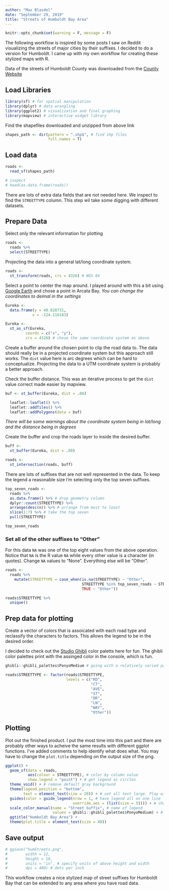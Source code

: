 ```yaml
---
author: "Max Blasdel"
date: "September 29, 2019"
title: "Streets of Humboldt Bay Area"
---
```


```r
knitr::opts_chunk$set(warning = F, message = F)
```

The following workflow is inspired by some posts I saw on Reddit visualizing the streets of major cities by their suffixes. I decided to do a version for Humboldt. I came up with my own workflow for creating these stylized maps with R.

Data of the streets of Humboldt County was downloaded from the [County Website](https://humboldtgov.org/276/GIS-Data-Download)

## Load Libraries

```r
library(sf) # for spatial manipulation
library(dplyr) # data wrangling
library(ggplot2) # visualization and final graphing
library(mapview) # interactive widget library
```

Find the shapefiles downloaded and unzipped from above link
```r
shapes_path <- dir(pattern = ".shp$", # find shp files
                   full.names = T)
```

## Load data

```r
roads <-
  read_sf(shapes_path)

# inspect
# head(as.data.frame(roads))
```

There are lots of extra data fields that are not needed here. We inspect to find the `STREETTYPE` column. This step wil take some digging with different datasets.

## Prepare Data

Select only the relevant information for plotting

```r
roads <-
  roads %>%
  select(STREETTYPE)
```

Projecting the data into a general lat/long coordinate system.

```r
roads <-
  st_transform(roads, crs = 4326) # WGS 84
```

Select a point to center the map around. I played around with this a bit using [Google Earth](https://earth.google.com/web/) and chose a point in Arcata Bay. *You can change the coordinates to deimal in the settings*

```r
Eureka <- 
  data.frame(y = 40.828731, 
            x = -124.116183)

Eureka <-
  st_as_sf(Eureka,
         coords = c("x", "y"), 
         crs = 4326) # chose the same coordinate system as above
```

Create a buffer around the chosen point to clip the road data to. The data should really be in a projected coordinate system but this approach still works. The `dist` value here is arc degrees which can be hard to conceptualize. Projecting the data to a UTM coordinate system is probably a better approach.

Check the buffer distance. This was an iterative process to get the `dist` value correct made easier by mapview.
```r
buf <- st_buffer(Eureka, dist = .08)

  leaflet::leaflet() %>% 
  leaflet::addTiles() %>% 
  leaflet::addPolygons(data = buf)
```
*There will be some warnings about the coordinate system being in lat/long and the distance being in degrees*

Create the buffer and crop the roads layer to inside the desired buffer.

```r
buff <-
  st_buffer(Eureka, dist = .08)

roads <-
  st_intersection(roads, buff) 
```

There are lots of suffixes that are not well represented in the data. To keep the legend a reasonable size I'm selecting only the top seven suffixes.

```r
top_seven_roads <-
  roads %>%
  as.data.frame() %>% # drop geometry column
  dplyr::count(STREETTYPE) %>%
  arrange(desc(n)) %>% # arrange from most to least
  slice(1:7) %>% # take the top seven
  pull(STREETTYPE)

top_seven_roads
```

### Set all of the other suffixes to "Other"

For this data `NA` was one of the top eight values from the above operation. Notice that `NA` is the R value `NA` while every other value is a character (in quotes). Change `NA` values to "None". Everything else will be "Other".

```r
roads <-
  roads %>%
    mutate(STREETTYPE = case_when(is.na(STREETTYPE) ~ "Other",
                                  STREETTYPE %in% top_seven_roads ~ STREETTYPE,
                                  TRUE ~ "Other"))

roads$STREETTYPE %>%
  unique()
```

## Prep data for plotting

Create a vector of colors that is assoicated with each road type and reclassify the characters to factors. This allows the legend to be in the desired order.

I decided to check out the [Studio Ghibli](https://github.com/ewenme/ghibli) color paletts here for fun.
The ghibli color palettes print with the assinged color in the console, which is fun.

```r
ghibli::ghibli_palettes$PonyoMedium # going with a relatively varied palette

roads$STREETTYPE <- factor(roads$STREETTYPE,
                           levels = c("RD",
                                      "CT",
                                      "AVE",
                                      "ST",
                                      "DR",
                                      "LN",
                                      "WAY",
                                      "Other"))
```

## Plotting

Plot out the finished product. I put the most time into this part and there are probably other ways to acheive the same results with different ggplot functions. I've added comments to help identify what does what. You may have to change the `plot.title` depending on the output size of the png.

```r
ggplot() +
  geom_sf(data = roads,
          aes(colour = STREETTYPE), # color by column value
          show.legend = "point") + # get legend as circles
  theme_void() + # remove default gray background
  theme(legend.position = "bottom",
        text = element_text(size = 20)) + # set all text large. Play with this number based on desired img size
  guides(color = guide_legend(nrow = 1, # have legend all on one line
                              override.aes = (list(size = 5)))) + # change size of point symbols in legend
  scale_color_manual(name = "Street Suffix", # name of legend
                     values = ghibli::ghibli_palettes$PonyoMedium) + # our selected color palette
  ggtitle("Humboldt Bay Area") +
  theme(plot.title = element_text(size = 40))
```

## Save output

```r
# ggsave("humStreets.png",
#        width = 12,
#        height = 18,
#        units = "in", # specify units of above height and width
#        dpi = 400) # dots per inch
```

This workflow creates a nice stylized map of street suffixes for Humboldt Bay that can be extended to any area where you have road data.

